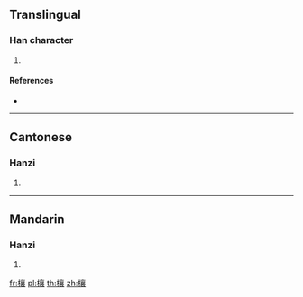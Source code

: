 ==Translingual==

===Han character===
{{Han char|rn=75|rad=木|as=17|sn=21|four=40932|canj=DYRV}}

# {{defn|Han|sort=木17}}

====References====
* {{Han ref|kx=0562.280|dkj=15898|dj=0951.090|hdz=21322.020|uh=6B00|ud=27392|bh=F5D2|bd=62930}}

----

==Cantonese==

===Hanzi===
{{yue-hanzi|jyut=|y=seung1}}

# {{defn|lang=yue|sort=木17}}

----

==Mandarin==

===Hanzi===
{{cmn-hanzi|pin=[[xiāng]] ([[xiang1]])|wg=hsiang<sup>1</sup>}}

# {{defn|lang=cmn|sort=木17}}

[[fr:欀]]
[[pl:欀]]
[[th:欀]]
[[zh:欀]]